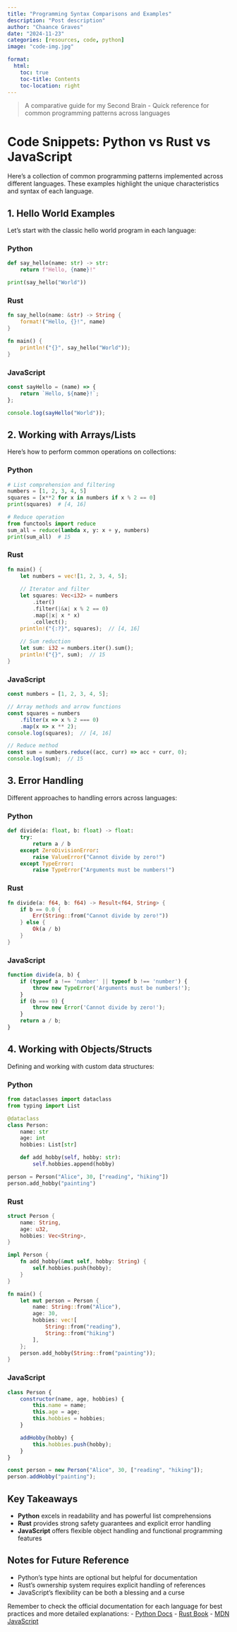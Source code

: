 ```yaml
---
title: "Programming Syntax Comparisons and Examples"
description: "Post description"
author: "Chaance Graves"
date: "2024-11-23"
categories: [resources, code, python]
image: "code-img.jpg"

format: 
  html:
    toc: true
    toc-title: Contents
    toc-location: right
---
```


> A comparative guide for my Second Brain - Quick reference for common programming patterns across languages

# Code Snippets: Python vs Rust vs JavaScript

Here's a collection of common programming patterns implemented across different languages. These examples highlight the unique characteristics and syntax of each language.

## 1. Hello World Examples

Let's start with the classic hello world program in each language:

### Python
```python
def say_hello(name: str) -> str:
    return f"Hello, {name}!"

print(say_hello("World"))
```

### Rust
```rust
fn say_hello(name: &str) -> String {
    format!("Hello, {}!", name)
}

fn main() {
    println!("{}", say_hello("World"));
}
```

### JavaScript
```javascript
const sayHello = (name) => {
    return `Hello, ${name}!`;
};

console.log(sayHello("World"));
```

## 2. Working with Arrays/Lists

Here's how to perform common operations on collections:

### Python
```python
# List comprehension and filtering
numbers = [1, 2, 3, 4, 5]
squares = [x**2 for x in numbers if x % 2 == 0]
print(squares)  # [4, 16]

# Reduce operation
from functools import reduce
sum_all = reduce(lambda x, y: x + y, numbers)
print(sum_all)  # 15
```

### Rust
```rust
fn main() {
    let numbers = vec![1, 2, 3, 4, 5];
    
    // Iterator and filter
    let squares: Vec<i32> = numbers
        .iter()
        .filter(|&x| x % 2 == 0)
        .map(|x| x * x)
        .collect();
    println!("{:?}", squares);  // [4, 16]
    
    // Sum reduction
    let sum: i32 = numbers.iter().sum();
    println!("{}", sum);  // 15
}
```

### JavaScript
```javascript
const numbers = [1, 2, 3, 4, 5];

// Array methods and arrow functions
const squares = numbers
    .filter(x => x % 2 === 0)
    .map(x => x ** 2);
console.log(squares);  // [4, 16]

// Reduce method
const sum = numbers.reduce((acc, curr) => acc + curr, 0);
console.log(sum);  // 15
```

## 3. Error Handling

Different approaches to handling errors across languages:

### Python
```python
def divide(a: float, b: float) -> float:
    try:
        return a / b
    except ZeroDivisionError:
        raise ValueError("Cannot divide by zero!")
    except TypeError:
        raise TypeError("Arguments must be numbers!")
```

### Rust
```rust
fn divide(a: f64, b: f64) -> Result<f64, String> {
    if b == 0.0 {
        Err(String::from("Cannot divide by zero!"))
    } else {
        Ok(a / b)
    }
}
```

### JavaScript
```javascript
function divide(a, b) {
    if (typeof a !== 'number' || typeof b !== 'number') {
        throw new TypeError('Arguments must be numbers!');
    }
    if (b === 0) {
        throw new Error('Cannot divide by zero!');
    }
    return a / b;
}
```

## 4. Working with Objects/Structs

Defining and working with custom data structures:

### Python
```python
from dataclasses import dataclass
from typing import List

@dataclass
class Person:
    name: str
    age: int
    hobbies: List[str]

    def add_hobby(self, hobby: str):
        self.hobbies.append(hobby)

person = Person("Alice", 30, ["reading", "hiking"])
person.add_hobby("painting")
```

### Rust
```rust
struct Person {
    name: String,
    age: u32,
    hobbies: Vec<String>,
}

impl Person {
    fn add_hobby(&mut self, hobby: String) {
        self.hobbies.push(hobby);
    }
}

fn main() {
    let mut person = Person {
        name: String::from("Alice"),
        age: 30,
        hobbies: vec![
            String::from("reading"),
            String::from("hiking")
        ],
    };
    person.add_hobby(String::from("painting"));
}
```

### JavaScript
```javascript
class Person {
    constructor(name, age, hobbies) {
        this.name = name;
        this.age = age;
        this.hobbies = hobbies;
    }

    addHobby(hobby) {
        this.hobbies.push(hobby);
    }
}

const person = new Person("Alice", 30, ["reading", "hiking"]);
person.addHobby("painting");
```

## Key Takeaways

- **Python** excels in readability and has powerful list comprehensions
- **Rust** provides strong safety guarantees and explicit error handling
- **JavaScript** offers flexible object handling and functional programming features

## Notes for Future Reference

- Python's type hints are optional but helpful for documentation
- Rust's ownership system requires explicit handling of references
- JavaScript's flexibility can be both a blessing and a curse

Remember to check the official documentation for each language for best practices and more detailed explanations:
- [Python Docs](https://docs.python.org/)
- [Rust Book](https://doc.rust-lang.org/book/)
- [MDN JavaScript](https://developer.mozilla.org/en-US/docs/Web/JavaScript)